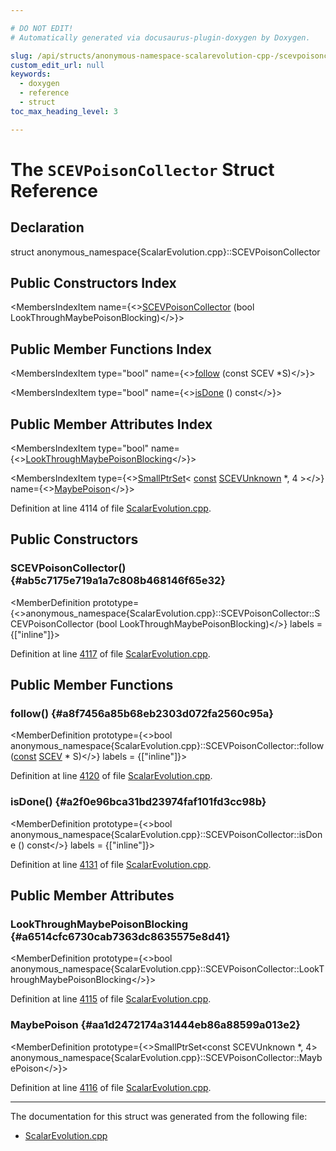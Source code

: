```yaml
---

# DO NOT EDIT!
# Automatically generated via docusaurus-plugin-doxygen by Doxygen.

slug: /api/structs/anonymous-namespace-scalarevolution-cpp-/scevpoisoncollector
custom_edit_url: null
keywords:
  - doxygen
  - reference
  - struct
toc_max_heading_level: 3

---
```





# The `SCEVPoisonCollector` Struct Reference

<DoxygenPage pluginConfig={pluginConfig}>



## Declaration

<CodeBlock>struct anonymous_namespace{ScalarEvolution.cpp}::SCEVPoisonCollector</CodeBlock>

## Public Constructors Index

<MembersIndex>

<MembersIndexItem
  name={<><a href="#ab5c7175e719a1a7c808b468146f65e32">SCEVPoisonCollector</a> (bool LookThroughMaybePoisonBlocking)</>}>
</MembersIndexItem>

</MembersIndex>

## Public Member Functions Index

<MembersIndex>

<MembersIndexItem
  type="bool"
  name={<><a href="#a8f7456a85b68eb2303d072fa2560c95a">follow</a> (const SCEV &#42;S)</>}>
</MembersIndexItem>

<MembersIndexItem
  type="bool"
  name={<><a href="#a2f0e96bca31bd23974faf101fd3cc98b">isDone</a> () const</>}>
</MembersIndexItem>

</MembersIndex>

## Public Member Attributes Index

<MembersIndex>

<MembersIndexItem
  type="bool"
  name={<><a href="#a6514cfc6730cab7363dc8635575e8d41">LookThroughMaybePoisonBlocking</a></>}>
</MembersIndexItem>

<MembersIndexItem
  type={<><a href="/docs/api/classes/llvm/smallptrset">SmallPtrSet</a>&lt; <a href="/docs/api/files/lib/lib/target/lib/target/aarch64/aarch64promoteconstant-cpp/#a90f8350fecae261c25be85d38b451bff">const</a> <a href="/docs/api/classes/llvm/scevunknown">SCEVUnknown</a> &#42;, 4 &gt;</>}
  name={<><a href="#aa1d2472174a31444eb86a88599a013e2">MaybePoison</a></>}>
</MembersIndexItem>

</MembersIndex>


Definition at line 4114 of file <a href="/docs/api/files/lib/lib/analysis/scalarevolution-cpp">ScalarEvolution.cpp</a>.

<SectionDefinition>

## Public Constructors

### SCEVPoisonCollector() {#ab5c7175e719a1a7c808b468146f65e32}

<MemberDefinition
  prototype={<>anonymous&#95;namespace&#123;ScalarEvolution.cpp&#125;::SCEVPoisonCollector::SCEVPoisonCollector (bool LookThroughMaybePoisonBlocking)</>}
  labels = {["inline"]}>

Definition at line <a href="/docs/api/files/lib/lib/analysis/scalarevolution-cpp/#l04117">4117</a> of file <a href="/docs/api/files/lib/lib/analysis/scalarevolution-cpp">ScalarEvolution.cpp</a>.
</MemberDefinition>

</SectionDefinition>

<SectionDefinition>

## Public Member Functions

### follow() {#a8f7456a85b68eb2303d072fa2560c95a}

<MemberDefinition
  prototype={<>bool anonymous&#95;namespace&#123;ScalarEvolution.cpp&#125;::SCEVPoisonCollector::follow (<a href="/docs/api/files/lib/lib/target/lib/target/aarch64/aarch64promoteconstant-cpp/#a90f8350fecae261c25be85d38b451bff">const</a> <a href="/docs/api/classes/llvm/scev">SCEV</a> &#42; S)</>}
  labels = {["inline"]}>

Definition at line <a href="/docs/api/files/lib/lib/analysis/scalarevolution-cpp/#l04120">4120</a> of file <a href="/docs/api/files/lib/lib/analysis/scalarevolution-cpp">ScalarEvolution.cpp</a>.
</MemberDefinition>

### isDone() {#a2f0e96bca31bd23974faf101fd3cc98b}

<MemberDefinition
  prototype={<>bool anonymous&#95;namespace&#123;ScalarEvolution.cpp&#125;::SCEVPoisonCollector::isDone () const</>}
  labels = {["inline"]}>

Definition at line <a href="/docs/api/files/lib/lib/analysis/scalarevolution-cpp/#l04131">4131</a> of file <a href="/docs/api/files/lib/lib/analysis/scalarevolution-cpp">ScalarEvolution.cpp</a>.
</MemberDefinition>

</SectionDefinition>

<SectionDefinition>

## Public Member Attributes

### LookThroughMaybePoisonBlocking {#a6514cfc6730cab7363dc8635575e8d41}

<MemberDefinition
  prototype={<>bool anonymous&#95;namespace&#123;ScalarEvolution.cpp&#125;::SCEVPoisonCollector::LookThroughMaybePoisonBlocking</>}>

Definition at line <a href="/docs/api/files/lib/lib/analysis/scalarevolution-cpp/#l04115">4115</a> of file <a href="/docs/api/files/lib/lib/analysis/scalarevolution-cpp">ScalarEvolution.cpp</a>.
</MemberDefinition>

### MaybePoison {#aa1d2472174a31444eb86a88599a013e2}

<MemberDefinition
  prototype={<>SmallPtrSet&lt;const SCEVUnknown &#42;, 4&gt; anonymous&#95;namespace&#123;ScalarEvolution.cpp&#125;::SCEVPoisonCollector::MaybePoison</>}>

Definition at line <a href="/docs/api/files/lib/lib/analysis/scalarevolution-cpp/#l04116">4116</a> of file <a href="/docs/api/files/lib/lib/analysis/scalarevolution-cpp">ScalarEvolution.cpp</a>.
</MemberDefinition>

</SectionDefinition>

<hr/>

The documentation for this struct was generated from the following file:

<ul>
<li><a href="/docs/api/files/lib/lib/analysis/scalarevolution-cpp">ScalarEvolution.cpp</a></li>
</ul>

</DoxygenPage>
